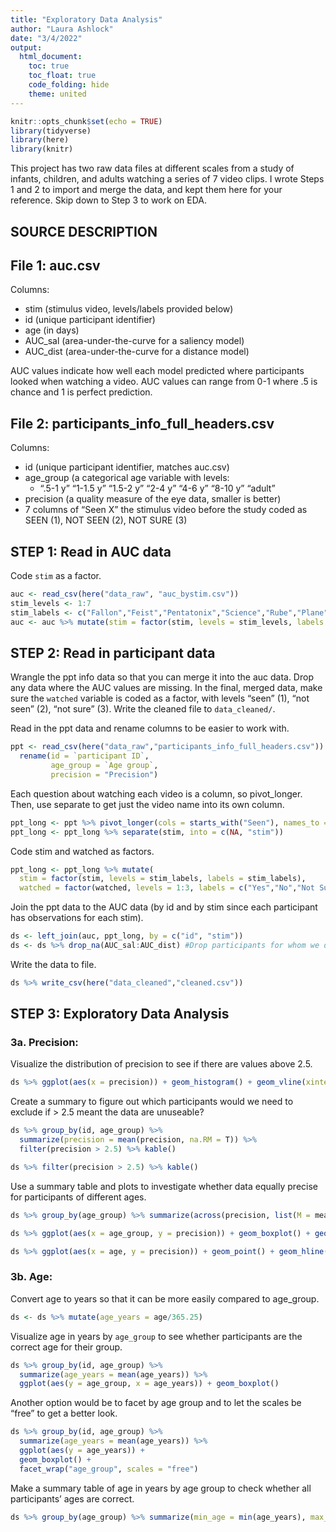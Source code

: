 ```yaml
---
title: "Exploratory Data Analysis"
author: "Laura Ashlock"
date: "3/4/2022"
output: 
  html_document:
    toc: true
    toc_float: true
    code_folding: hide
    theme: united
---
```


```r
knitr::opts_chunk$set(echo = TRUE)
library(tidyverse)
library(here)
library(knitr)
```

This project has two raw data files at different scales from a study of infants, children, and adults watching a series of 7 video clips. I wrote Steps 1 and 2 to import and merge the data, and kept them here for your reference. Skip down to Step 3 to work on EDA. 

## SOURCE DESCRIPTION
## File 1: auc.csv

Columns: 

* stim (stimulus video, levels/labels provided below)
* id (unique participant identifier)
* age (in days)
* AUC_sal (area-under-the-curve for a saliency model)
* AUC_dist (area-under-the-curve for a distance model)

AUC values indicate how well each model predicted where participants looked when watching a video. AUC values can range from 0-1 where .5 is chance and 1 is perfect prediction. 

## File 2: participants_info_full_headers.csv

Columns: 

* id (unique participant identifier, matches auc.csv)
* age_group (a categorical age variable with levels:
  * ".5-1 y" "1-1.5 y" "1.5-2 y" "2-4 y" "4-6 y" "8-10 y" "adult" 
* precision (a quality measure of the eye data, smaller is better)
* 7 columns of "Seen X" the stimulus video before the study coded as SEEN (1), NOT SEEN (2), NOT SURE (3) 

## STEP 1: Read in AUC data 
Code `stim` as a factor. 

```r
auc <- read_csv(here("data_raw", "auc_bystim.csv"))
stim_levels <- 1:7
stim_labels <- c("Fallon","Feist","Pentatonix","Science","Rube","Plane","Dogs")
auc <- auc %>% mutate(stim = factor(stim, levels = stim_levels, labels = stim_labels))
```

## STEP 2: Read in participant data 
Wrangle the ppt info data so that you can merge it into the auc data. Drop any data where the AUC values are missing. In the final, merged data, make sure the `watched` variable is coded as a factor, with levels “seen” (1), “not seen” (2), “not sure” (3). Write the cleaned file to `data_cleaned/`.

Read in the ppt data and rename columns to be easier to work with. 
```r
ppt <- read_csv(here("data_raw","participants_info_full_headers.csv")) %>% 
  rename(id = `participant ID`,
         age_group = `Age group`,
         precision = "Precision")
```

Each question about watching each video is a column, so pivot_longer. Then, use separate to get just the video name into its own column.

```r
ppt_long <- ppt %>% pivot_longer(cols = starts_with("Seen"), names_to = "stim", values_to = "watched")
ppt_long <- ppt_long %>% separate(stim, into = c(NA, "stim"))
```

Code stim and watched as factors.

```r
ppt_long <- ppt_long %>% mutate(
  stim = factor(stim, levels = stim_labels, labels = stim_labels),
  watched = factor(watched, levels = 1:3, labels = c("Yes","No","Not Sure")))
```

Join the ppt data to the AUC data (by id and by stim since each participant has observations for each stim). 

```r
ds <- left_join(auc, ppt_long, by = c("id", "stim"))
ds <- ds %>% drop_na(AUC_sal:AUC_dist) #Drop participants for whom we don't have data for the DV
```

Write the data to file.

```r
ds %>% write_csv(here("data_cleaned","cleaned.csv"))
```

## STEP 3: Exploratory Data Analysis 
### 3a. Precision: 

Visualize the distribution of precision to see if there are values above 2.5. 

```r
ds %>% ggplot(aes(x = precision)) + geom_histogram() + geom_vline(xintercept = 2.5)
```

Create a summary to figure out which participants would we need to exclude if > 2.5 meant the data are unuseable? 

```r
ds %>% group_by(id, age_group) %>% 
  summarize(precision = mean(precision, na.RM = T)) %>% 
  filter(precision > 2.5) %>% kable()
```
```r
ds %>% filter(precision > 2.5) %>% kable()
```
Use a summary table and plots to investigate whether data equally precise for participants of different ages. 

```r
ds %>% group_by(age_group) %>% summarize(across(precision, list(M = mean, MIN = min, MAX = max))) %>% kable()
```

```r
ds %>% ggplot(aes(x = age_group, y = precision)) + geom_boxplot() + geom_hline(yintercept = 2.5)
```

```r
ds %>% ggplot(aes(x = age, y = precision)) + geom_point() + geom_hline(yintercept = 2.5)
```

### 3b. Age: 

Convert age to years so that it can be more easily compared to age_group. 

```r
ds <- ds %>% mutate(age_years = age/365.25)
```

Visualize age in years by `age_group` to see whether participants are the correct age for their group. 

```r
ds %>% group_by(id, age_group) %>% 
  summarize(age_years = mean(age_years)) %>% 
  ggplot(aes(y = age_group, x = age_years)) + geom_boxplot()
```
Another option would be to facet by age group and to let the scales be "free" to get a better look. 

```r
ds %>% group_by(id, age_group) %>% 
  summarize(age_years = mean(age_years)) %>% 
  ggplot(aes(y = age_years)) + 
  geom_boxplot() + 
  facet_wrap("age_group", scales = "free")
```

Make a summary table of age in years by age group to check whether all participants' ages are correct. 


```r
ds %>% group_by(age_group) %>% summarize(min_age = min(age_years), max_age = max(age_years)) %>% kable()
```

